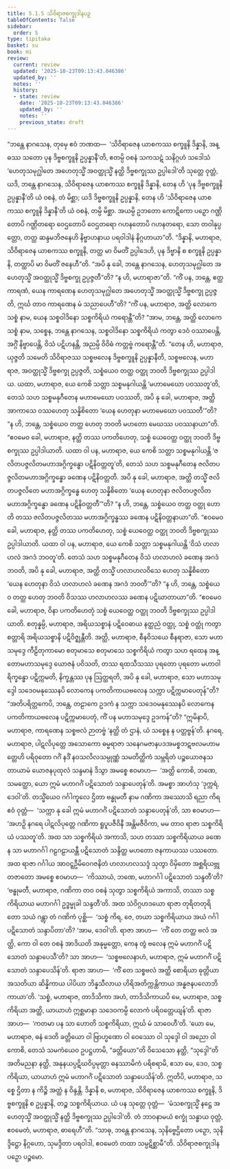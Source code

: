 ```yaml
---
title: 5.1.5 သိဝိရာဇစက္ခုဒါနပဉှ
tableOfContents: false
sidebar:
  order: 5
type: tipitaka
basket: su
book: mi
review:
  current: review
  updated: '2025-10-23T09:13:43.046386'
  updated_by: ''
  notes: ''
  history:
  - state: review
    date: '2025-10-23T09:13:43.046386'
    updated_by: ''
    notes: ''
    previous_state: draft
---
```



<ReviewStatus review={frontmatter.review} showDetails={true} />

<HypothesisAnnotation frontmatter={frontmatter} />

<DynamicBreadcrumb />

<Division number="124" book="mi" e="ch" v="28">

<Paragraph number="609" book="mi">
“ဘန္တေ နာဂသေန, တုမှေ ဧဝံ ဘဏထ—  ‘သိဝိရာဇေန ယာစကဿ စက္ခူနိ ဒိန္နာနိ, အန္ဓဿ သတော ပုန ဒိဗ္ဗစက္ခူနိ ဥပ္ပန္နာနီ’တိ, ဧတမ္ပိ ဝစနံ သကသဋံ သနိဂ္ဂဟံ သဒေါသံ ‘ဟေတုသမုဂ္ဃါတေ အဟေတုသ္မိံ အဝတ္ထုသ္မိံ နတ္ထိ ဒိဗ္ဗစက္ခုဿ ဥပ္ပါဒေါ’တိ သုတ္တေ ဝုတ္တံ, ယဒိ, ဘန္တေ နာဂသေန, သိဝိရာဇေန ယာစကဿ စက္ခူနိ ဒိန္နာနိ, တေန ဟိ ‘ပုန ဒိဗ္ဗစက္ခူနိ ဥပ္ပန္နာနီ’တိ ယံ ဝစနံ, တံ မိစ္ဆာ; ယဒိ ဒိဗ္ဗစက္ခူနိ ဥပ္ပန္နာနိ, တေန ဟိ ‘သိဝိရာဇေန ယာစကဿ စက္ခူနိ ဒိန္နာနီ’တိ ယံ ဝစနံ, တမ္ပိ မိစ္ဆာ. အယမ္ပိ ဥဘတော ကောဋိကော ပဉှော ဂဏ္ဌိတောပိ ဂဏ္ဌိတရော ဝေဌတောပိ ဝေဌတရော ဂဟနတောပိ ဂဟနတရော, သော တဝါနုပ္ပတ္တော, တတ္ထ ဆန္ဒမဘိဇနေဟိ နိဗ္ဗာဟနာယ ပရဝါဒါနံ နိဂ္ဂဟာယာ”တိ.
</Paragraph>

<Paragraph number="610" book="mi">
“ဒိန္နာနိ, မဟာရာဇ, သိဝိရာဇေန ယာစကဿ စက္ခူနိ, တတ္ထ မာ ဝိမတိံ ဥပ္ပါဒေဟိ, ပုန ဒိဗ္ဗာနိ စ စက္ခူနိ ဥပ္ပန္နာနိ, တတ္ထာပိ မာ ဝိမတိံ ဇနေဟီ”တိ. “အပိ နု ခေါ, ဘန္တေ နာဂသေန, ဟေတုသမုဂ္ဃါတေ အဟေတုသ္မိံ အဝတ္ထုသ္မိံ ဒိဗ္ဗစက္ခု ဥပ္ပဇ္ဇတီ”တိ? “န ဟိ, မဟာရာဇာ”တိ. “ကိံ ပန, ဘန္တေ, ဧတ္ထ ကာရဏံ, ယေန ကာရဏေန ဟေတုသမုဂ္ဃါတေ အဟေတုသ္မိံ အဝတ္ထုသ္မိံ ဒိဗ္ဗစက္ခု ဥပ္ပဇ္ဇတိ, ဣင်္ဃ တာဝ ကာရဏေန မံ သညာပေဟီ”တိ?
</Paragraph>

<Paragraph number="611" book="mi">
“ကိံ ပန, မဟာရာဇ, အတ္ထိ လောကေ သစ္စံ နာမ, ယေန သစ္စဝါဒိနော သစ္စကိရိယံ ကရောန္တီ”တိ? “အာမ, ဘန္တေ, အတ္ထိ လောကေ သစ္စံ နာမ, သစ္စေန, ဘန္တေ နာဂသေန, သစ္စဝါဒိနော သစ္စကိရိယံ ကတွာ ဒေဝံ ဝဿာပေန္တိ, အဂ္ဂိံ နိဗ္ဗာပေန္တိ, ဝိသံ ပဋိဟနန္တိ, အညမ္ပိ ဝိဝိဓံ ကတ္တဗ္ဗံ ကရောန္တီ”တိ. “တေန ဟိ, မဟာရာဇ, ယုဇ္ဇတိ သမေတိ သိဝိရာဇဿ သစ္စဗလေန ဒိဗ္ဗစက္ခူနိ ဥပ္ပန္နာနီတိ, သစ္စဗလေန, မဟာရာဇ, အဝတ္ထုသ္မိံ ဒိဗ္ဗစက္ခု ဥပ္ပဇ္ဇတိ, သစ္စံယေဝ တတ္ထ ဝတ္ထု ဘဝတိ ဒိဗ္ဗစက္ခုဿ ဥပ္ပါဒါယ.
</Paragraph>

<Paragraph number="612" book="mi">
ယထာ, မဟာရာဇ, ယေ ကေစိ သတ္တာ သစ္စမနုဂါယန္တိ ‘မဟာမေဃော ပဝဿတူ’တိ, တေသံ သဟ သစ္စမနုဂီတေန မဟာမေဃော ပဝဿတိ, အပိ နု ခေါ, မဟာရာဇ, အတ္ထိ အာကာသေ ဝဿဟေတု သန္နိစိတော ‘ယေန ဟေတုနာ မဟာမေဃော ပဝဿတီ’”တိ? “န ဟိ, ဘန္တေ, သစ္စံယေဝ တတ္ထ ဟေတု ဘဝတိ မဟတော မေဃဿ ပဝဿနာယာ”တိ. “ဧဝမေဝ ခေါ, မဟာရာဇ, နတ္ထိ တဿ ပကတိဟေတု, သစ္စံ ယေဝေတ္ထ ဝတ္ထု ဘဝတိ ဒိဗ္ဗစက္ခုဿ ဥပ္ပါဒါယာတိ.
</Paragraph>

<Paragraph number="613" book="mi">
ယထာ ဝါ ပန, မဟာရာဇ, ယေ ကေစိ သတ္တာ သစ္စမနုဂါယန္တိ ‘ဇလိတပဇ္ဇလိတမဟာအဂ္ဂိက္ခန္ဓော ပဋိနိဝတ္တတူ’တိ, တေသံ သဟ သစ္စမနုဂီတေန ဇလိတပဇ္ဇလိတမဟာအဂ္ဂိက္ခန္ဓော ခဏေန ပဋိနိဝတ္တတိ. အပိ နု ခေါ, မဟာရာဇ, အတ္ထိ တသ္မိံ ဇလိတပဇ္ဇလိတေ မဟာအဂ္ဂိက္ခန္ဓေ ဟေတု သန္နိစိတော ‘ယေန ဟေတုနာ ဇလိတပဇ္ဇလိတမဟာအဂ္ဂိက္ခန္ဓော ခဏေန ပဋိနိဝတ္တတီ’”တိ? “န ဟိ, ဘန္တေ, သစ္စံယေဝ တတ္ထ ဝတ္ထု ဟောတိ တဿ ဇလိတပဇ္ဇလိတဿ မဟာအဂ္ဂိက္ခန္ဓဿ ခဏေန ပဋိနိဝတ္တနာယာ”တိ. “ဧဝမေဝ ခေါ, မဟာရာဇ, နတ္ထိ တဿ ပကတိဟေတု, သစ္စံ ယေဝေတ္ထ ဝတ္ထု ဘဝတိ ဒိဗ္ဗစက္ခုဿ ဥပ္ပါဒါယာတိ.
</Paragraph>

<Paragraph number="614" book="mi">
ယထာ ဝါ ပန, မဟာရာဇ, ယေ ကေစိ သတ္တာ သစ္စမနုဂါယန္တိ ‘ဝိသံ ဟလာဟလံ အဂဒံ ဘဝတူ’တိ. တေသံ သဟ သစ္စမနုဂီတေန ဝိသံ ဟလာဟလံ ခဏေန အဂဒံ ဘဝတိ, အပိ နု ခေါ, မဟာရာဇ, အတ္ထိ တသ္မိံ ဟလာဟလဝိသေ ဟေတု သန္နိစိတော ‘ယေန ဟေတုနာ ဝိသံ ဟလာဟလံ ခဏေန အဂဒံ ဘဝတီ’”တိ? “န ဟိ, ဘန္တေ, သစ္စံယေဝ တတ္ထ ဟေတု ဘဝတိ ဝိသဿ ဟလာဟလဿ ခဏေန ပဋိဃာတာယာ”တိ. “ဧဝမေဝ ခေါ, မဟာရာဇ, ဝိနာ ပကတိဟေတုံ သစ္စံ ယေဝေတ္ထ ဝတ္ထု ဘဝတိ ဒိဗ္ဗစက္ခုဿ ဥပ္ပါဒါယာတိ.
</Paragraph>

<Paragraph number="615" book="mi">
စတုန္နမ္ပိ, မဟာရာဇ, အရိယသစ္စာနံ ပဋိဝေဓာယ နတ္ထညံ ဝတ္ထု, သစ္စံ ဝတ္ထုံ ကတွာ စတ္တာရိ အရိယသစ္စာနိ ပဋိဝိဇ္ဈန္တီတိ. အတ္ထိ, မဟာရာဇ, စီနဝိသယေ စီနရာဇာ, သော မဟာသမုဒ္ဒေ ကီဠိတုကာမော စတုမာသေ စတုမာသေ သစ္စကိရိယံ ကတွာ သဟ ရထေန အန္တောမဟာသမုဒ္ဒေ ယောဇနံ ပဝိသတိ, တဿ ရထသီသဿ ပုရတော ပုရတော မဟာဝါရိက္ခန္ဓော ပဋိက္ကမတိ, နိက္ခန္တဿ ပုန ဩတ္ထရတိ, အပိ နု ခေါ, မဟာရာဇ, သော မဟာသမုဒ္ဒေါ သဒေဝမနုဿေနပိ လောကေန ပကတိကာယဗလေန သက္ကာ ပဋိက္ကမာပေတုန်”တိ? “အတိပရိတ္တကေပိ, ဘန္တေ, တဠာကေ ဥဒကံ န သက္ကာ သဒေဝမနုဿေနပိ လောကေန ပကတိကာယဗလေန ပဋိက္ကမာပေတုံ, ကိံ ပန မဟာသမုဒ္ဒေ ဥဒကန်”တိ? “ဣမိနာပိ, မဟာရာဇ, ကာရဏေန သစ္စဗလံ ဉာတဗ္ဗံ ‘နတ္ထိ တံ ဌာနံ, ယံ သစ္စေန န ပတ္တဗ္ဗန်’တိ.
</Paragraph>

<Paragraph number="616" book="mi">
နဂရေ, မဟာရာဇ, ပါဋလိပုတ္တေ အသောကော ဓမ္မရာဇာ သနေဂမဇာနပဒအမစ္စဘဋဗလမဟာမတ္တေဟိ ပရိဝုတော ဂင်္ဂံ နဒိံ နဝသလိလသမ္ပုဏ္ဏံ သမတိတ္ထိကံ သမ္ဘရိတံ ပဉ္စယောဇနသတာယာမံ ယောဇနပုထုလံ သန္ဒမာနံ ဒိသွာ အမစ္စေ ဧဝမာဟ—  ‘အတ္ထိ ကောစိ, ဘဏေ, သမတ္ထော, ယော ဣမံ မဟာဂင်္ဂံ ပဋိသောတံ သန္ဒာပေတုန်’တိ. အမစ္စာ အာဟံသု ‘ဒုက္ကရံ, ဒေဝါ’တိ.
</Paragraph>

<Paragraph number="617" book="mi">
တသ္မိံယေဝ ဂင်္ဂါကူလေ ဌိတာ ဗန္ဓုမတီ နာမ ဂဏိကာ အဿောသိ ရညာ ကိရ ဧဝံ ဝုတ္တံ—  ‘သက္ကာ နု ခေါ ဣမံ မဟာဂင်္ဂံ ပဋိသောတံ သန္ဒာပေတုန်’တိ, သာ ဧဝမာဟ—  ‘အဟဉှိ နဂရေ ပါဋလိပုတ္တေ ဂဏိကာ ရူပူပဇီဝိနီ အန္တိမဇီဝိကာ, မမ တာဝ ရာဇာ သစ္စကိရိယံ ပဿတူ’တိ. အထ သာ သစ္စကိရိယံ အကာသိ, သဟ တဿာ သစ္စကိရိယာယ ခဏေန သာ မဟာဂင်္ဂါ ဂဠဂဠာယန္တီ ပဋိသောတံ သန္ဒိတ္ထ မဟတော ဇနကာယဿ ပဿတော.
</Paragraph>

<Paragraph number="618" book="mi">
အထ ရာဇာ ဂင်္ဂါယ အာဝဋ္ဋဦမိဝေဂဇနိတံ ဟလာဟလသဒ္ဒံ သုတွာ ဝိမှိတော အစ္ဆရိယဗ္ဘုတဇာတော အမစ္စေ ဧဝမာဟ—  ‘ကိဿာယံ, ဘဏေ, မဟာဂင်္ဂါ ပဋိသောတံ သန္ဒတီ’တိ? ‘ဗန္ဓုမတီ, မဟာရာဇ, ဂဏိကာ တဝ ဝစနံ သုတွာ သစ္စကိရိယံ အကာသိ, တဿာ သစ္စကိရိယာယ မဟာဂင်္ဂါ ဥဒ္ဓမ္မုခါ သန္ဒတီ’တိ.
</Paragraph>

<Paragraph number="619" book="mi">
အထ သံဝိဂ္ဂဟဒယော ရာဇာ တုရိတတုရိတော သယံ ဂန္တွာ တံ ဂဏိကံ ပုစ္ဆိ—  ‘သစ္စံ ကိရ, ဇေ, တယာ သစ္စကိရိယာယ အယံ ဂင်္ဂါ ပဋိသောတံ သန္ဒာပိတာ’တိ? ‘အာမ, ဒေဝါ’တိ. ရာဇာ အာဟ—  ‘ကိံ တေ တတ္ထ ဗလံ အတ္ထိ, ကော ဝါ တေ ဝစနံ အာဒိယတိ အနုမ္မတ္တော, ကေန တွံ ဗလေန ဣမံ မဟာဂင်္ဂံ ပဋိသောတံ သန္ဒာပေသီ’တိ? သာ အာဟ—  ‘သစ္စဗလေနာဟံ, မဟာရာဇ, ဣမံ မဟာဂင်္ဂံ ပဋိသောတံ သန္ဒာပေသိန်’တိ. ရာဇာ အာဟ—  ‘ကိံ တေ သစ္စဗလံ အတ္ထိ စောရိယာ ဓုတ္တိယာ အသတိယာ ဆိန္နိကာယ ပါပိယာ ဘိန္နသီလာယ ဟိရိအတိက္ကန္တိကာယ အန္ဓဇနပလောဘိကာယာ’တိ. ‘သစ္စံ, မဟာရာဇ, တာဒိသိကာ အဟံ, တာဒိသိကာယပိ မေ, မဟာရာဇ, သစ္စကိရိယာ အတ္ထိ, ယာယာဟံ ဣစ္ဆမာနာ သဒေဝကမ္ပိ လောကံ ပရိဝတ္တေယျန်’တိ. ရာဇာ အာဟ—  ‘ကတမာ ပန သာ ဟောတိ သစ္စကိရိယာ, ဣင်္ဃ မံ သာဝေဟီ’တိ. ‘ယော မေ, မဟာရာဇ, ဓနံ ဒေတိ ခတ္တိယော ဝါ ဗြာဟ္မဏော ဝါ ဝေဿော ဝါ သုဒ္ဒေါ ဝါ အညော ဝါ ကောစိ, တေသံ သမကံယေဝ ဥပဋ္ဌဟာမိ, “ခတ္တိယော”တိ ဝိသေသော နတ္ထိ, “သုဒ္ဒေါ”တိ အတိမညနာ နတ္ထိ, အနုနယပ္ပဋိဃဝိပ္ပမုတ္တာ ဓနဿာမိကံ ပရိစရာမိ, ဧသာ မေ, ဒေဝ, သစ္စကိရိယာ, ယာယာဟံ ဣမံ မဟာဂင်္ဂံ ပဋိသောတံ သန္ဒာပေသိန်’တိ.
</Paragraph>

<Paragraph number="620" book="mi">
ဣတိပိ, မဟာရာဇ, သစ္စေ ဌိတာ န ကိဉ္စိ အတ္ထံ န ဝိန္ဒန္တိ. ဒိန္နာနိ စ, မဟာရာဇ, သိဝိရာဇေန ယာစကဿ စက္ခူနိ, ဒိဗ္ဗစက္ခူနိ စ ဥပ္ပန္နာနိ, တဉ္စ သစ္စကိရိယာယ. ယံ ပန သုတ္တေ ဝုတ္တံ—  ‘မံသစက္ခုသ္မိံ နဋ္ဌေ အဟေတုသ္မိံ အဝတ္ထုသ္မိံ နတ္ထိ ဒိဗ္ဗစက္ခုဿ ဥပ္ပါဒေါ’တိ. တံ ဘာဝနာမယံ စက္ခုံ သန္ဓာယ ဝုတ္တံ, ဧဝမေတံ, မဟာရာဇ, ဓာရေဟီ”တိ. “သာဓု, ဘန္တေ နာဂသေန, သုနိဗ္ဗေဌိတော ပဉှော, သုနိဒ္ဒိဋ္ဌော နိဂ္ဂဟော, သုမဒ္ဒိတာ ပရဝါဒါ, ဧဝမေတံ တထာ သမ္ပဋိစ္ဆာမီ”တိ.

</Paragraph>
</Division>

<Paragraph number="621" type="center" book="mi">
သိဝိရာဇစက္ခုဒါနပဉှော ပဉ္စမော.
</Paragraph>